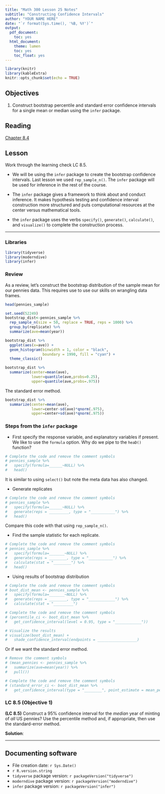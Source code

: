 ```yaml
---
title: "Math 300 Lesson 25 Notes"
subtitle: "Constructing Confidence Intervals"
author: "YOUR NAME HERE"
date: "`r format(Sys.time(), '%B, %Y')`"
output:
  pdf_document:
    toc: yes
  html_document:
    theme: lumen
    toc: yes
    toc_float: yes
---
```



```r
library(knitr)
library(kableExtra)
knitr::opts_chunk$set(echo = TRUE)
```

## Objectives

1. Construct bootstrap percentile and standard error confidence intervals for a single mean or median using the `infer` package.

## Reading 

[Chapter 8.4](https://moderndive.com/8-confidence-intervals.html#bootstrap-process)


## Lesson 

Work through the learning check LC 8.5.

+ We will be using the `infer` package to create the bootstrap confidence intervals. Last lesson we used `rep_sample_n()`. The `infer` package will be used for inference in the rest of the course.

+ The `infer` package gives a framework to think about and conduct inference. It makes hypothesis testing and confidence interval construction more structured and puts computational resources at the center versus mathematical tools.

+ the `infer` package uses the verbs `specify()`, `generate()`, `calculate()`, and `visualize()` to complete the construction process.


***

### Libraries 

```r
library(tidyverse)
library(moderndive)
library(infer)
```

### Review

As a review, let's construct the bootstrap distribution of the sample mean for our pennies data. This requires use to use our skills on wrangling data frames.

```r
head(pennies_sample)
```


```r
set.seed(52249)
bootstrap_dist<-pennies_sample %>%
  rep_sample_n(size = 50, replace = TRUE, reps = 1000) %>%
  group_by(replicate) %>%
  summarize(ave=mean(year))
```

```r
bootstrap_dist %>%
  ggplot(aes(x=ave)) +
  geom_histogram(binwidth = 1, color = "black", 
                 boundary = 1990, fill = "cyan") +
  theme_classic()
```

```r
bootstrap_dist %>%
  summarize(center=mean(ave),
            lower=quantile(ave,probs=0.25),
            upper=quantile(ave,probs=.975))
```

The standard error method.

```r
bootstrap_dist %>%
  summarize(center=mean(ave),
            lower=center-sd(ave)*qnorm(.975),
            upper=center+sd(ave)*qnorm(.975))
```

### Steps from the `infer` package

- First specify the response variable, and explanatory variables if present. We like to use the `formula` option. Why do we pipe to the `heaD()` function?

```r
# Complete the code and remove the comment symbols
# pennies_sample %>%
#   specify(formula=______~NULL) %>%
#   head()
```

It is similar to using `select()` but note the meta data has also changed.

- Generate replicates

```r
# Complete the code and remove the comment symbols
# pennies_sample %>% 
#   specify(formula=______~NULL) %>% 
#   generate(reps = _________, type = "___________") %>%
#   head()
```

Compare this code with that using `rep_sample_n()`.

- Find the sample statistic for each replicate.

```r
# Complete the code and remove the comment symbols
# pennies_sample %>% 
#   specify(formula=_______~NULL) %>% 
#   generate(reps = ________, type = "___________") %>% 
#   calculate(stat = "________") %>%
#   head()
```

- Using results of bootstrap distribution
 
```r
# Complete the code and remove the comment symbols
# boot_dist_mean <- pennies_sample %>% 
#   specify(formula=_______~NULL) %>% 
#   generate(reps = ________, type = "____________") %>% 
#   calculate(stat = "_________")
```

```r
# Complete the code and remove the comment symbols
# (percentile_ci <- boot_dist_mean %>% 
#   get_confidence_interval(level = 0.95, type = "____________"))
```


```r
# Visualize the results
# visualize(boot_dist_mean) +
#   shade_confidence_interval(endpoints = __________________)
```

Or if we want the standard error method.

```r
# Remove the comment symbols
# (mean_pennies <- pennies_sample %>%
#   summarize(ave=mean(year)) %>%
#   pull())
```


```r
# Complete the code and remove the comment symbols
# (standard_error_ci <- boot_dist_mean %>% 
#   get_confidence_interval(type = "________", point_estimate = mean_pennies))
```


### LC 8.5 (Objective 1)

**(LC 8.5)** Construct a 95% confidence interval for the *median* year of minting of *all* US pennies? Use the percentile method and, if appropriate, then use the standard-error method.

**Solution**: 



***

## Documenting software 

  * File creation date: `r Sys.Date()`
  * `r R.version.string`
  * `tidyverse` package version: `r packageVersion("tidyverse")`
  * `moderndive` package version: `r packageVersion("moderndive")`
  * `infer` package version: `r packageVersion("infer")`

